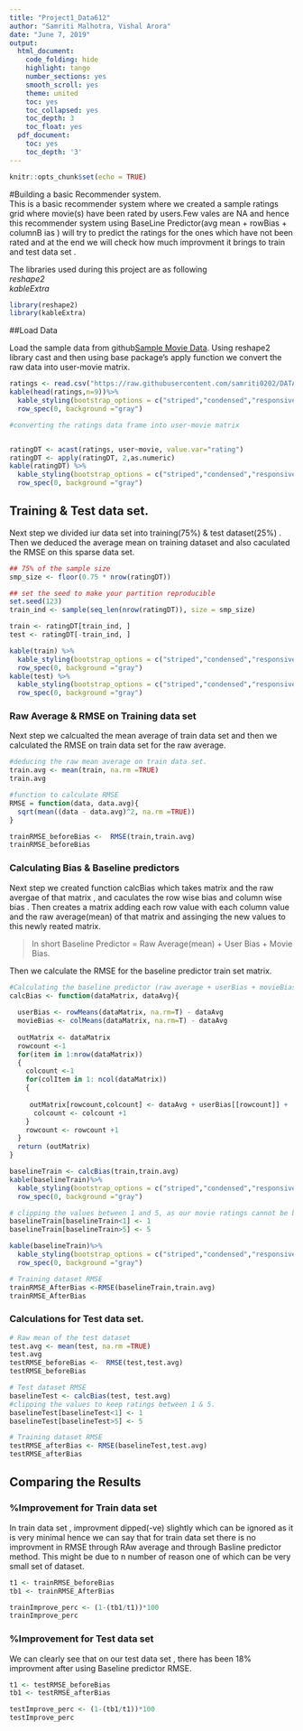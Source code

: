 ---
title: "Project1_Data612"
author: "Samriti Malhotra, Vishal Arora"
date: "June 7, 2019"
output:
  html_document:
    code_folding: hide
    highlight: tango
    number_sections: yes
    smooth_scroll: yes
    theme: united
    toc: yes
    toc_collapsed: yes
    toc_depth: 3
    toc_float: yes
  pdf_document:
    toc: yes
    toc_depth: '3'
---

```{r setup, include=FALSE}
knitr::opts_chunk$set(echo = TRUE)
```
#Building a basic Recommender system.                        
This is a basic recommender system where we created a sample ratings grid where movie(s) have been rated by users.Few vales are NA and hence this recommender system using BaseLine Predictor(avg mean + rowBias + columnB ias ) will try to predict the ratings for the ones which have not been rated and at the end we will check how much improvment it brings to train and test data set .                   

The libraries used during this project are as following                      
*reshape2*              
*kableExtra*            

```{r message=FALSE, warning=FALSE, eval=TRUE, echo=FALSE}
library(reshape2)
library(kableExtra)
```

##Load Data                            

Load the sample data from github[Sample Movie Data](https://raw.githubusercontent.com/Vishal0229/DATA612_RecommenderSystem/master/Project1/ratings.csv). Using reshape2 library cast and then using base package's apply function we convert the raw data into user-movie matrix.                     


```{r}
ratings <- read.csv("https://raw.githubusercontent.com/samriti0202/DATA612-RecommenderSystems/master/Project1/ratings.csv")
kable(head(ratings,n=9))%>%
  kable_styling(bootstrap_options = c("striped","condensed","responsive"),full_width   = F,position = "left",font_size = 12)%>%
  row_spec(0, background ="gray")

#converting the ratings data frame into user-movie matrix 


ratingDT <- acast(ratings, user~movie, value.var="rating")
ratingDT <- apply(ratingDT, 2,as.numeric) 
kable(ratingDT) %>%
  kable_styling(bootstrap_options = c("striped","condensed","responsive"),full_width   = F,position = "left",font_size = 12) %>%
  row_spec(0, background ="gray")

```

## Training & Test data set.                            
Next step we divided iur data set into training(75%) & test dataset(25%) . Then we deduced the average mean on training dataset and also caculated the RMSE on this sparse data set.                        

```{r}

## 75% of the sample size
smp_size <- floor(0.75 * nrow(ratingDT))

## set the seed to make your partition reproducible
set.seed(123)
train_ind <- sample(seq_len(nrow(ratingDT)), size = smp_size)

train <- ratingDT[train_ind, ]
test <- ratingDT[-train_ind, ]

kable(train) %>%
  kable_styling(bootstrap_options = c("striped","condensed","responsive"),full_width   = F,position = "left",font_size = 12) %>%
  row_spec(0, background ="gray")
kable(test) %>%
  kable_styling(bootstrap_options = c("striped","condensed","responsive"),full_width   = F,position = "left",font_size = 12) %>%
  row_spec(0, background ="gray")

```

### Raw Average & RMSE on Training data set                                
Next step we calcualted the mean average of train data set and then we calculated the RMSE on train  data set for the raw average.                                

```{r}
#deducing the raw mean average on train data set.
train.avg <- mean(train, na.rm =TRUE)
train.avg

#function to calculate RMSE
RMSE = function(data, data.avg){ 
  sqrt(mean((data - data.avg)^2, na.rm =TRUE)) 
}

trainRMSE_beforeBias <-  RMSE(train,train.avg)
trainRMSE_beforeBias


```

### Calculating Bias & Baseline predictors                        
Next step we created function calcBias which takes matrix and the raw avergae of that matrix , and caculates the row wise bias and column wise bias . Then creates a  matrix adding  each row value with each column value and the raw average(mean) of that matrix and assinging the new values to this newly  reated matrix.                           

> In short Baseline Predictor = Raw Average(mean) + User Bias + Movie Bias.                 

Then we calculate the RMSE for the baseline predictor train set matrix.                  
```{r}
#Calculating the baseline predictor (raw average + userBias + movieBias)
calcBias <- function(dataMatrix, dataAvg){
  
  userBias <- rowMeans(dataMatrix, na.rm=T) - dataAvg
  movieBias <- colMeans(dataMatrix, na.rm=T) - dataAvg
  
  outMatrix <- dataMatrix
  rowcount <-1
  for(item in 1:nrow(dataMatrix))
  {
    colcount <-1
    for(colItem in 1: ncol(dataMatrix))
    {
      
     outMatrix[rowcount,colcount] <- dataAvg + userBias[[rowcount]] +  movieBias[[colcount]]
      colcount <- colcount +1  
    }
    rowcount <- rowcount +1
  }
  return (outMatrix)
}

baselineTrain <- calcBias(train,train.avg)
kable(baselineTrain)%>%
  kable_styling(bootstrap_options = c("striped","condensed","responsive"),full_width   = F,position = "left",font_size = 12)%>%
  row_spec(0, background ="gray")

# clipping the values between 1 and 5, as our movie ratings cannot be below 1 and above 5.
baselineTrain[baselineTrain<1] <- 1 
baselineTrain[baselineTrain>5] <- 5 

kable(baselineTrain)%>%
  kable_styling(bootstrap_options = c("striped","condensed","responsive"),full_width   = F,position = "left",font_size = 12)%>%
  row_spec(0, background ="gray")

# Training dataset RMSE
trainRMSE_AfterBias <-RMSE(baselineTrain,train.avg)
trainRMSE_AfterBias
```

### Calculations  for Test data set.                              

```{r}

# Raw mean of the test dataset
test.avg <- mean(test, na.rm =TRUE)
test.avg
testRMSE_beforeBias <-  RMSE(test,test.avg)
testRMSE_beforeBias

# Test dataset RMSE
baselineTest <- calcBias(test, test.avg)
#clipping the values to keep ratings between 1 & 5.
baselineTest[baselineTest<1] <- 1
baselineTest[baselineTest>5] <- 5 

# Training dataset RMSE
testRMSE_afterBias <- RMSE(baselineTest,test.avg)
testRMSE_afterBias
```

## Comparing the Results                        
### %Improvement for Train data set                           
In train data set , improvment dipped(-ve) slightly which can be ignored as it is very minimal hence we can say that for train data set there is no improvment in RMSE through RAw average and through Basline predictor method. This might be due to n number of reason one of which can be very small set of dataset.                       
```{r}
t1 <- trainRMSE_beforeBias
tb1 <- trainRMSE_AfterBias

trainImprove_perc <- (1-(tb1/t1))*100
trainImprove_perc
```

### %Improvement for Test data set                          
We can clearly see that on our test data set , there has been 18% improvment after using Baseline predictor RMSE.                       

```{r}
t1 <- testRMSE_beforeBias
tb1 <- testRMSE_afterBias

testImprove_perc <- (1-(tb1/t1))*100
testImprove_perc
```

